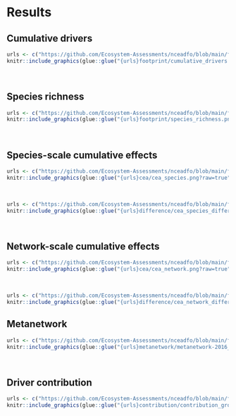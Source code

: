 # Results {#results}

## Cumulative drivers 

```r
urls <- c("https://github.com/Ecosystem-Assessments/nceadfo/blob/main/figures/atlas/")
knitr::include_graphics(glue::glue("{urls}footprint/cumulative_drivers.png?raw=true"))
```

<br/>

## Species richness

```r
urls <- c("https://github.com/Ecosystem-Assessments/nceadfo/blob/main/figures/atlas/")
knitr::include_graphics(glue::glue("{urls}footprint/species_richness.png?raw=true"))
```

<br/>


## Species-scale cumulative effects {#ceaspresults}

```r
urls <- c("https://github.com/Ecosystem-Assessments/nceadfo/blob/main/figures/atlas/")
knitr::include_graphics(glue::glue("{urls}cea/cea_species.png?raw=true"))
```

<br/>

```r
urls <- c("https://github.com/Ecosystem-Assessments/nceadfo/blob/main/figures/atlas/")
knitr::include_graphics(glue::glue("{urls}difference/cea_species_difference.png?raw=true"))
```

<br/>


## Network-scale cumulative effects 

```r
urls <- c("https://github.com/Ecosystem-Assessments/nceadfo/blob/main/figures/atlas/")
knitr::include_graphics(glue::glue("{urls}cea/cea_network.png?raw=true"))
```

<br/>

```r
urls <- c("https://github.com/Ecosystem-Assessments/nceadfo/blob/main/figures/atlas/")
knitr::include_graphics(glue::glue("{urls}difference/cea_network_difference.png?raw=true"))
```


## Metanetwork 

```r
urls <- c("https://github.com/Ecosystem-Assessments/nceadfo/blob/main/figures/atlas/")
knitr::include_graphics(glue::glue("{urls}metanetwork/metanetwork-2016_2021.png?raw=true"))
```

<br/>


## Driver contribution

```r
urls <- c("https://github.com/Ecosystem-Assessments/nceadfo/blob/main/figures/atlas/")
knitr::include_graphics(glue::glue("{urls}contribution/contribution_group-2016_2021.png?raw=true"))
```

<br/>
